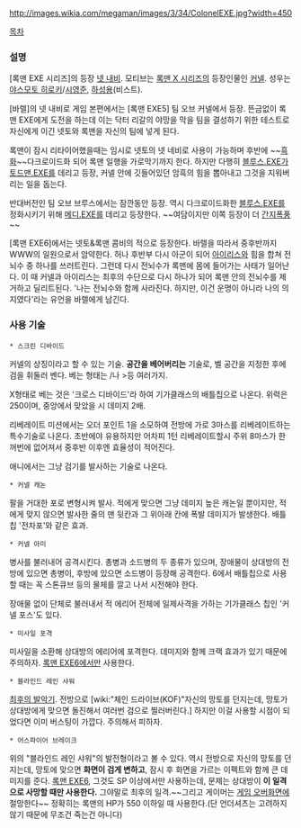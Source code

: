 http://images.wikia.com/megaman/images/3/34/ColonelEXE.jpg?width=450

[[목차]]

=== 설명 ===
[록맨 EXE 시리즈]의 등장 [[넷 내비]]. 모티브는 [[록맨 X 시리즈]]의 등장인물인 [[커넬]]. 성우는 [[야스모토 히로키]]/[[시영준]], [[하성용]](비스트).

[바렐]의 넷 내비로 게임 본편에서는 [록맨 EXE5] 팀 오브 커넬에서 등장. 뜬금없이 록맨 EXE에게 도전을 하는데 이는 닥터 리갈의 야망을 막을 팀을 결성하기 위한 테스트로 자신에게 이긴 넷토와 록맨을 자신의 팀에 넣게 된다.

록맨이 잠시 리타이어했을때는 임시로 넷토의 넷 네비로 사용이 가능하며 후반에 ~~[[흑화]]~~다크로이드화 되어 록맨 일행을 가로막기까지 한다. 하지만 다행히 [[블루스.EXE]]가 [[토드맨.EXE]]를 데리고 등장, 커넬 안에 깃들어있던 암흑의 힘을 뽑아내고 그것을 지워버리는 일을 돕는다.
 
반대버전인 팀 오브 브루스에서는 잠깐동안 등장. 역시 다크로이드화한 [[블루스.EXE]]를 정화시키기 위해 [[메디.EXE]]를 데리고 등장한다. ~~여담이지만 이쪽 등장이 더 [[간지폭풍]]~~

[록맨 EXE6]에서는 넷토&록맨 콤비의 적으로 등장한다. 바렐을 따라서 중후반까지 WWW의 일원으로서 암약한다. 허나 후반부 다시 아군이 되어 [[아이리스]]와 힘을 합쳐 전뇌수 중 하나를 쓰러트린다. 그런데 다시 전뇌수가 록맨에 몸에 들어가는 사태가 일어난다. 이 때 커넬과 아이리스는 최후의 수단으로 다시 하나가 되어 록맨 안의 전뇌수를 제거하고 딜리트된다. '나는 전뇌수와 함께 사라진다. 하지만, 이건 운명이 아니라 나의 의지였다'라는 유언을 바렐에게 남긴다.
 
=== 사용 기술 ===
 * 스크린 디바이드

커넬의 상징이라고 할 수 있는 기술. '''공간을 베어버리는''' 기술로, 벨 공간을 지정한 후에 검을 휘둘러 벤다. 베는 형태는 /나 >등 여러가지.

X형태로 베는 것은 '크로스 디바이드'라 하여 기가클래스의 배틀칩으로 나온다. 위력은 250이며, 중앙에서 맞았을 시 데미지 2배.

리베레이트 미션에서는 오더 포인트 1을 소모하여 전방에 가로 3마스를 리베레이트하는 특수기술로 나온다. 초반에야 유용하지만 어차피 1턴 리베레이트할시 주위 8마스가 한꺼번에 없어져서 중후반 이후엔 효율성이 적어진다.

애니에서는 그냥 검기를 발사하는 기술로 나온다.

 * 커넬 캐논

팔을 거대한 포로 변형시켜 발사. 적에게 맞으면 그냥 데미지 높은 캐논일 뿐이지만, 적에게 맞지 않으면 발사한 줄의 맨 뒷칸과 그 위아래 칸에 폭발 데미지가 발생한다. 배틀칩 '전차포'와 같은 효과.

 * 커넬 아미

병사를 불러내어 공격시킨다. 총병과 소드병의 두 종류가 있으며, 장애물이 상대방의 전방에 있으면 총병이, 후방에 있으면 소드병이 등장해 공격한다. 6에서 배틀칩으로 사용할 때는 꼭 스톤큐브 등의 물체를 깔고 나서 시전해야 한다.

장애물 없이 단체로 불러내서 적 에리어 전체에 일제사격을 가하는 기가클래스 칩인 '커넬 포스'도 있다.

 * 미사일 포격

미사일을 소환해 상대방의 에리어에 포격한다. 데미지와 함께 크랙 효과가 있기 때문에 주의하자. [[록맨 EXE6]]에서만 사용한다.

 * 블라인드 레인 샤워

[[최후의 발악]]기. 전방으로 [wiki:"체인 드라이브(KOF)"자신의 망토를 던지는데, 망토가 상대방에게 맞으면 돌진해서 여러번 검으로 찔러버린다.] 하지만 이걸 사용할 시점이 되었다면 이미 버스팅이 가깝다. 주의해서 피하자. 

 * 어스파이어 브레이크

위의 "블라인드 레인 샤워"의 발전형이라고 볼 수 있다. 역시 전방으로 자신의 망토를 던지는데, 망토에 맞으면 '''화면이 검게 변하고''', 잠시 후 화면을 가르는 이펙트와 함께 큰 데미지를 준다. [[록맨 EXE6]], 그것도 SP 이상에서만 사용하는데, 문제는 상대방이 '''이 일격으로 사망할 때만 사용한다.''' 그야말로 최후의 일격.~~그리고 게이머는 [[게임 오버]]화면에 절망한다~~ 정확히는 록맨의 HP가 550 이하일 때 사용한다.(단 언더셔츠는 고려하지 않기 때문에 무조건 죽는건 아니다)
